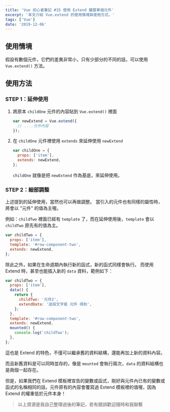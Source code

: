 ```yaml
---
title: 'Vue 初心者筆記 #15 使用 Extend 擴展單個元件'
excerpt: '本文介紹 Vue.extend 的使用情境與使用方式。'
tags: ['Vue']
date: '2019-12-06'
---
```


## 使用情境

假設有數個元件，它們的差異非常小，只有少部分的不同的話，可以使用 `Vue.extend()` 方法。

## 使用方法

### STEP 1：延伸使用

1. 將原本 `childOne` 元件的內容貼到 `Vue.extend()` 裡面

   ```javascript
   var newExtend = Vue.extend({
     // ....元件內容
   });
   ```

2. 在 `childOne` 元件裡使用 `extends` 來延伸使用 `newExtend`

   ```javascript
   var childOne = {
     props: ['item'],
     extends: newExtend,
   };
   ```

   `childOne` 就像是把 `newExtend` 作為基底，來延伸使用。

### STEP 2：細部調整

上述提到的延伸使用，當然也可以再做調整。
當引入的元件也有同樣的屬性時，將會以 "元件" 的值為主喔。

例如：`childTwo` 裡面已經有 `template` 了，而在延伸使用後，`template` 會以 `childTwo` 原先有的值為主。

```javascript
var childTwo = {
  props: ['item'],
  template: '#row-component-two',
  extends: newExtend,
};
```

除此之外，如果在生命週期內執行新的函式，新的函式同樣會執行。
而使用 Extend 時，甚至也能插入新的 `data` 資料，範例如下：

```javascript
var childTwo = {
  props: ['item'],
  data() {
    return {
      childTwo: '元件2',
      extendData: '這段文字是 元件 得到',
    };
  },
  template: '#row-component-two',
  extends: newExtend,
  mounted() {
    console.log('childTwo');
  },
};
```

這也是 Extend 的特色，不僅可以繼承舊的資料結構，還能再加上新的資料內容。

而且新舊資料是可以同時並存的，像是 `mounted` 會執行兩次，`data` 的資料結構也是兩個一起存在。

但是，如果我們在 Extend 模板裡宣告的變數或函式，剛好與元件內已有的變數或函式的名稱相同的話，元件原有的內容會覆寫過 Extend 模板裡的值喔，因為 Extend 的權重低於元件本身！

> 以上資源是我自己整理過後的筆記，若有錯誤歡迎隨時和我聯繫
